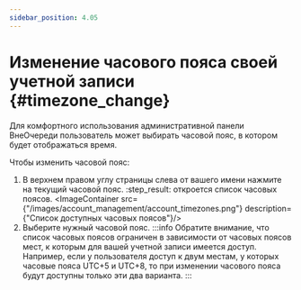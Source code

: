 ```yaml
---
sidebar_position: 4.05
---
```

# Изменение часового пояса своей учетной записи {#timezone_change}



Для комфортного использования административной панели ВнеОчереди пользователь может выбирать часовой пояс, в котором будет отображаться время.

Чтобы изменить часовой пояс:

1.  В верхнем правом углу страницы слева от вашего имени нажмите на текущий часовой пояс.
    :step_result: откроется список часовых поясов.
    <ImageContainer src={"/images/account_management/account_timezones.png"} description={"Список доступных часовых поясов"}/>
2.  Выберите нужный часовой пояс.
    :::info
    Обратите внимание, что список часовых поясов ограничен в зависимости от часовых поясов мест, к которым для
    вашей учетной записи имеется доступ. Например, если у пользователя доступ к двум местам, у которых часовые
    пояса UTC+5 и UTC+8, то при изменении часового пояса будут доступны только эти два варианта.
    :::
